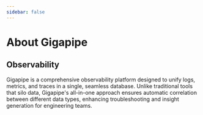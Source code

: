```yaml
---
sidebar: false
---
```



<Docs />

# About Gigapipe

## Observability

Gigapipe is a comprehensive observability platform designed to unify logs, metrics, and traces in a single, seamless database. Unlike traditional tools that silo data, Gigapipe's all-in-one approach ensures automatic correlation between different data types, enhancing troubleshooting and insight generation for engineering teams.
